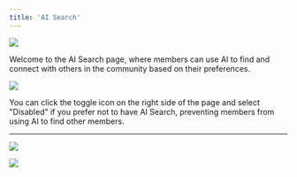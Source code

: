```yaml
---
title: 'AI Search'
---
```

![](/images/AI-Search.png)

Welcome to the AI Search page, where members can use AI to find and connect with others in the community based on their preferences.

![](/images/AI-Search-Toggle.png)

<Note>
You can click the toggle icon on the right side of the page and select "Disabled" if you prefer not to have AI Search, preventing members from using AI to find other members.
</Note>

---
![](/images/AI-Search-Query.png)

![](/images/AI-Search-Query1.png)